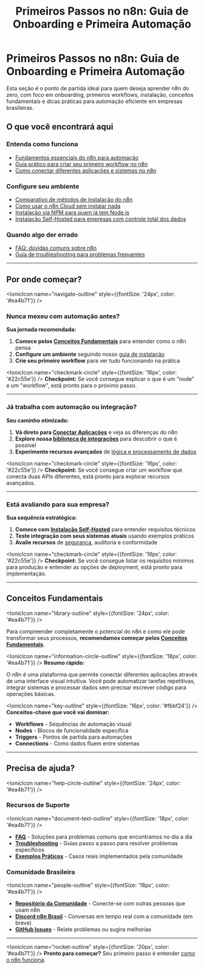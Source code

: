 ﻿---
sidebar_position: 1
title: "Primeiros Passos no n8n: Guia de Onboarding e Primeira Automação"
description: Guia completo para começar com o n8n, incluindo conceitos básicos, instalação, primeiros workflows e dicas para automação eficiente.
keywords: [n8n, primeiros passos, onboarding, introdução, instalação, workflow inicial, tutorial n8n, primeira automação, guia rápido, automação empresarial]
---

# Primeiros Passos no n8n: Guia de Onboarding e Primeira Automação

Esta seção é o ponto de partida ideal para quem deseja aprender n8n do zero, com foco em onboarding, primeiros workflows, instalação, conceitos fundamentais e dicas práticas para automação eficiente em empresas brasileiras.

## O que você encontrará aqui

### Entenda como funciona

- [Fundamentos essenciais do n8n para automação](./conceitos-fundamentais)
- [Guia prático para criar seu primeiro workflow no n8n](./primeiro-workflow)
- [Como conectar diferentes aplicações e sistemas no n8n](./conectar-aplicacoes)

### Configure seu ambiente

- [Comparativo de métodos de instalação do n8n](./guia-instalacao)
- [Como usar o n8n Cloud sem instalar nada](./instalacao-cloud)
- [Instalação via NPM para quem já tem Node.js](./instalacao-npm)
- [Instalação Self-Hosted para empresas com controle total dos dados](./instalacao-self-hosted)

### Quando algo der errado

- [FAQ: dúvidas comuns sobre n8n](./faq)
- [Guia de troubleshooting para problemas frequentes](./troubleshooting)

---

## Por onde começar?

<IonicIcon name="navigate-outline" style={{fontSize: '24px', color: '#ea4b71'}} />

### Nunca mexeu com automação antes?

**Sua jornada recomendada:**

1. **Comece pelos [Conceitos Fundamentais](./conceitos-fundamentais)** para entender como o n8n pensa
2. **Configure um ambiente** seguindo nosso [guia de instalação](./guia-instalacao)  
3. **Crie seu primeiro workflow** para ver tudo funcionando na prática

<IonicIcon name="checkmark-circle" style={{fontSize: '16px', color: '#22c55e'}} />
**Checkpoint:** Se você consegue explicar o que é um "node" e um "workflow", está pronto para o próximo passo.

---

### Já trabalha com automação ou integração?

**Seu caminho otimizado:**

1. **Vá direto para [Conectar Aplicações](./conectar-aplicacoes)** e veja as diferenças do n8n
2. **Explore nossa [biblioteca de integrações](../integracoes-br/financeiro/compliance-fiscal.md)** para descobrir o que é possível
3. **Experimente recursos avançados** de [lógica e processamento de dados](../logica-e-dados/flow-logic/error-handling.md)

<IonicIcon name="checkmark-circle" style={{fontSize: '16px', color: '#22c55e'}} />
**Checkpoint:** Se você consegue criar um workflow que conecta duas APIs diferentes, está pronto para explorar recursos avançados.

---

### Está avaliando para sua empresa?

**Sua sequência estratégica:**

1. **Comece com [Instalação Self-Hosted](./instalacao-self-hosted)** para entender requisitos técnicos
2. **Teste integração com seus sistemas atuais** usando exemplos práticos
3. **Avalie recursos** de [segurança](../privacidade-seguranca/security-best-practices.md), auditoria e conformidade

<IonicIcon name="checkmark-circle" style={{fontSize: '16px', color: '#22c55e'}} />
**Checkpoint:** Se você consegue listar os requisitos mínimos para produção e entender as opções de deployment, está pronto para implementação.

---

## Conceitos Fundamentais

<IonicIcon name="library-outline" style={{fontSize: '24px', color: '#ea4b71'}} />

Para compreender completamente o potencial do n8n e como ele pode transformar seus processos, **recomendamos começar pelos [Conceitos Fundamentais](./conceitos-fundamentais)**.

<IonicIcon name="information-circle-outline" style={{fontSize: '18px', color: '#ea4b71'}} />
**Resumo rápido:**

O n8n é uma plataforma que permite conectar diferentes aplicações através de uma interface visual intuitiva. Você pode automatizar tarefas repetitivas, integrar sistemas e processar dados sem precisar escrever código para operações básicas.

<IonicIcon name="key-outline" style={{fontSize: '16px', color: '#fbbf24'}} />
**Conceitos-chave que você vai dominar:**

- **Workflows** - Sequências de automação visual
- **Nodes** - Blocos de funcionalidade específica
- **Triggers** - Pontos de partida para automações
- **Connections** - Como dados fluem entre sistemas

---

## Precisa de ajuda?

<IonicIcon name="help-circle-outline" style={{fontSize: '24px', color: '#ea4b71'}} />

### Recursos de Suporte

<IonicIcon name="document-text-outline" style={{fontSize: '18px', color: '#ea4b71'}} />

- **[FAQ](./faq)** - Soluções para problemas comuns que encontramos no dia a dia
- **[Troubleshooting](./troubleshooting)** - Guias passo a passo para resolver problemas específicos
- **[Exemplos Práticos](../comunidade/casos-uso-avancados/index.mdx)** - Casos reais implementados pela comunidade

### Comunidade Brasileira

<IonicIcon name="people-outline" style={{fontSize: '18px', color: '#ea4b71'}} />

- **[Repositório da Comunidade](https://github.com/tatyquebralayout/n8n-Doc-pt-BR)** - Conecte-se com outras pessoas que usam n8n
- **[Discord n8n Brasil](https://discord.gg/n8nbrasil)** - Conversas em tempo real com a comunidade (em breve)
- **[GitHub Issues](https://github.com/tatyquebralayout/n8n-Doc-pt-BR/issues)** - Relate problemas ou sugira melhorias

---

<IonicIcon name="rocket-outline" style={{fontSize: '20px', color: '#ea4b71'}} />
**Pronto para começar?** Seu primeiro passo é entender [como o n8n funciona](./conceitos-fundamentais).
